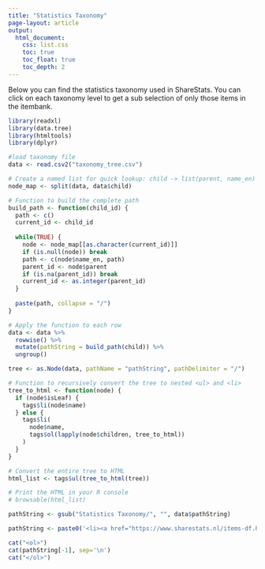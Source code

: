 ```yaml
---
title: "Statistics Taxonomy"
page-layout: article
output:
  html_document:
    css: list.css
    toc: true
    toc_float: true
    toc_depth: 2
---
```


Below you can find the statistics taxonomy used in ShareStats. You can click on each taxonomy level to get a sub selection of only those items in the itembank.

```r
library(readxl)
library(data.tree)
library(htmltools)
library(dplyr)

#load taxonomy file
data <- read.csv2("taxonomy_tree.csv")

# Create a named list for quick lookup: child -> list(parent, name_en)
node_map <- split(data, data$child)

# Function to build the complete path
build_path <- function(child_id) {
  path <- c()
  current_id <- child_id
  
  while(TRUE) {
    node <- node_map[[as.character(current_id)]]
    if (is.null(node)) break
    path <- c(node$name_en, path)
    parent_id <- node$parent
    if (is.na(parent_id)) break
    current_id <- as.integer(parent_id)
  }
  
  paste(path, collapse = "/")
}

# Apply the function to each row
data <- data %>%
  rowwise() %>%
  mutate(pathString = build_path(child)) %>%
  ungroup()

tree <- as.Node(data, pathName = "pathString", pathDelimiter = "/")

# Function to recursively convert the tree to nested <ul> and <li>
tree_to_html <- function(node) {
  if (node$isLeaf) {
    tags$li(node$name)
  } else {
    tags$li(
      node$name,
      tags$ol(lapply(node$children, tree_to_html))
    )
  }
}

# Convert the entire tree to HTML
html_list <- tags$ul(tree_to_html(tree))

# Print the HTML in your R console
# browsable(html_list)
```

```r
pathString <- gsub("Statistics Taxonomy/", "", data$pathString)

pathString <- paste0('<li><a href="https://www.sharestats.nl/items-df.html?query=', pathString,'">', pathString, '</a></li>')

cat("<ol>")
cat(pathString[-1], sep='\n')
cat("</ol>")
```
